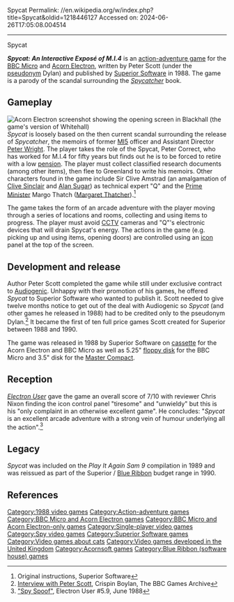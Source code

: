 Spycat
Permalink: //en.wikipedia.org/w/index.php?title=Spycat&oldid=1218446127
Accessed on: 2024-06-26T17:05:08.004514



------
Spycat
{{Infobox video game
| title     = Spycat
| image     = Spycat-electron-cover.png
| developer = 
| publisher = {{ubl|[[Superior Software]]|[[Acornsoft]]}}
| designer  = Peter Scott (as Dylan)
| engine    = 
| released  = 1988
| genre     = [[Action-adventure game|Action-adventure]]
| modes     = [[Single-player]]
| platforms = [[Acorn Electron]], [[BBC Micro]]
}}

'''''Spycat: An Interactive Exposé of M.I.4{{frac|1|2}}''''' is an [[action-adventure game]] for the [[BBC Micro]] and [[Acorn Electron]], written by Peter Scott (under the [[pseudonym]] Dylan) and published by [[Superior Software]] in 1988. The game is a parody of the scandal surrounding the ''[[Spycatcher]]'' book.

==Gameplay==
[[Image:Spycat-electron.png|thumb|right|Acorn Electron screenshot showing the opening screen in Blackhall (the game's version of [[Whitehall]])]]
''Spycat'' is loosely based on the then current scandal surrounding the release of ''Spycatcher'', the memoirs of former [[MI5]] officer and Assistant Director [[Peter Wright (MI5 officer)|Peter Wright]]. The player takes the role of the Spycat, Peter Correct, who has worked for M.I.4{{frac|1|2}} for fifty years but finds out he is to be forced to retire with a low [[pension]]. The player must collect classified research documents (among other items), then flee to Greenland to write his memoirs. Other characters found in the game include Sir Clive Amstrad (an amalgamation of [[Clive Sinclair]] and [[Alan Sugar]]) as technical expert "Q" and the [[Prime Minister of the United Kingdom|Prime Minister]] Margo Thatch ([[Margaret Thatcher]]).<ref>Original instructions, Superior Software</ref>

The game takes the form of an arcade adventure with the player moving through a series of locations and rooms, collecting and using items to progress. The player must avoid [[CCTV]] cameras and "Q"'s electronic devices that will drain Spycat's energy. The actions in the game (e.g. picking up and using items, opening doors) are controlled using an [[Computer icon|icon]] panel at the top of the screen.

==Development and release==
Author Peter Scott completed the game while still under exclusive contract to [[Audiogenic]]. Unhappy with their promotion of his games, he offered ''Spycat'' to Superior Software who wanted to publish it. Scott needed to give twelve months notice to get out of the deal with Audiogenic so ''Spycat'' (and other games he released in 1988) had to be credited only to the pseudonym Dylan.<ref name="scott">[http://www.beebgames.com/psinterv.php Interview with Peter Scott], Crispin Boylan, The BBC Games Archive</ref> It became the first of ten full price games Scott created for Superior between 1988 and 1990.

The game was released in 1988 by Superior Software on [[Compact Cassette|cassette]] for the Acorn Electron and BBC Micro as well as 5.25" [[floppy disk]] for the BBC Micro and 3.5" disk for the [[BBC Master#Master Compact|Master Compact]].

==Reception==
''[[Electron User]]'' gave the game an overall score of 7/10 with reviewer Chris Nixon finding the icon control panel "tiresome" and "unwieldy" but this is his "only complaint in an otherwise excellent game". He concludes: "''Spycat'' is an excellent arcade adventure with a strong vein of humour underlying all the action".<ref name="electron user">[http://8bs.com/elecgame/spycat.htm "Spy Spoof"], Electron User #5.9, June 1988</ref>

==Legacy==
''Spycat'' was included on the ''Play It Again Sam 9'' compilation in 1989 and was reissued as part of the Superior / [[Blue Ribbon (software house)|Blue Ribbon]] budget range in 1990.

==References==
{{reflist}}

{{Superior Software}}

[[Category:1988 video games]]
[[Category:Action-adventure games]]
[[Category:BBC Micro and Acorn Electron games]]
[[Category:BBC Micro and Acorn Electron-only games]]
[[Category:Single-player video games]]
[[Category:Spy video games]]
[[Category:Superior Software games]]
[[Category:Video games about cats]]
[[Category:Video games developed in the United Kingdom]]
[[Category:Acornsoft games]]
[[Category:Blue Ribbon (software house) games]]